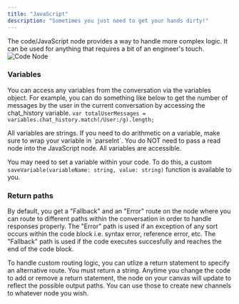 ```yaml
---
title: "JavaScript"
description: "Sometimes you just need to get your hands dirty!"
---
```


The code/JavaScript node provides a way to handle more complex logic. It can be used for anything that requires
a bit of an engineer's touch.
![Code Node](/images/code-node.png)

### Variables

You can access any variables from the conversation via the variables object. For example, you can do something like below
to get the number of messages by the user in the current conversation by accessing the chat_history variable.
`var totalUserMessages = variables.chat_history.match(/User:/g).length;`

<Note>
  All variables are strings. If you need to do arithmetic on a variable, make
  sure to wrap your variable in `parseInt`.
</Note>

<Note>
  You do NOT need to pass a read node into the JavaScript node. All variables
  are accessible.
</Note>

You may need to set a variable within your code. To do this, a custom `saveVariable(variableName: string, value: string)` function is available to you.

### Return paths

By default, you get a "Fallback" and an "Error" route on the node where you can route to different paths
within the conversation in order to handle responses properly. The "Error" path is used if an exception of any sort occurs
within the code block i.e. syntax error, reference error, etc. The "Fallback" path is used if the code executes succesfully and reaches
the end of the code block.

To handle custom routing logic, you can utlize a return statement to specify an alternative route. You must return a string.
Anytime you change the code to add or remove a return statement, the node on your canvas will update to reflect the possible output paths.
You can use those to create new channels to whatever node you wish.
